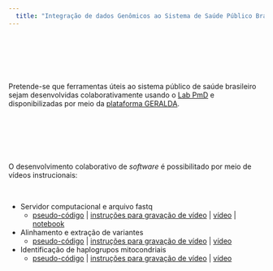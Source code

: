 ```yaml
---
  title: "Integração de dados Genômicos ao Sistema de Saúde Público Brasileiro (SUS)"
---
```


\

\

\

Pretende-se que ferramentas úteis ao sistema público de saúde brasileiro sejam desenvolvidas colaborativamente usando o [Lab PmD](lab-virtual.html) e disponibilizadas por meio da [plataforma GERALDA](https://geraldo-br.netlify.app/pmd).

\

\

\

O desenvolvimento colaborativo de *software* é possibilitado por meio de vídeos instrucionais:

\

* Servidor computacional e arquivo fastq 
  + [pseudo-código](https://docs.google.com/document/d/1TBsntWO8cCpHQ9YkvlUwXkXHqAkoKPlVBxtltosAAPs/edit?tab=t.0#heading=h.sc3873h8qqnu) | [instruções para gravação de vídeo](https://docs.google.com/document/d/161PbOhDUD06T_ALjTlTGr_N2WFCFryxUf2OS1HtTWro/edit?usp=sharing) | [vídeo](https://drive.google.com/file/d/1FYhk2wx59oGGtiQwGLOjLbkj48nBlq9v/view?usp=sharing) | [notebook](https://bioinformatics-bridge-course.netlify.app/align-extract-counts#download-fastq-file)

* Alinhamento e extração de variantes
  + [pseudo-código](https://docs.google.com/document/d/1TBsntWO8cCpHQ9YkvlUwXkXHqAkoKPlVBxtltosAAPs/edit?tab=t.0#heading=h.sc3873h8qqnu) | [instruções para gravação de vídeo](https://docs.google.com/document/d/161PbOhDUD06T_ALjTlTGr_N2WFCFryxUf2OS1HtTWro/edit?usp=sharing) | [vídeo](https://drive.google.com/file/d/1mAWAmrXMg9yy962V8ErsNBo74QBRd2EW/view?usp=sharing)
  
* Identificação de haplogrupos mitocondriais
  + [pseudo-código](https://docs.google.com/document/d/1TBsntWO8cCpHQ9YkvlUwXkXHqAkoKPlVBxtltosAAPs/edit?tab=t.0#heading=h.2oztkcfbl659) | [instruções para gravação de vídeo](https://docs.google.com/document/d/161PbOhDUD06T_ALjTlTGr_N2WFCFryxUf2OS1HtTWro/edit?usp=sharing) | [vídeo](https://drive.google.com/file/d/1nzm3iBomcvf6kecqIoy7Dd8uTJ9HQl-V/view?usp=sharing)
